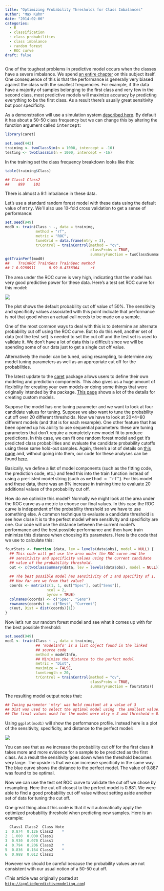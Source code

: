 ```yaml
---
title: "Optimizing Probability Thresholds for Class Imbalances"
author: "Max Kuhn"
date: "2014-02-06"
categories:
  - R
  - classification
  - class probabilities
  - class imbalance
  - random forest
  - ROC curve
draft: false
---
```


One of the toughest problems in predictive model occurs when the classes have a severe imbalance. We spend [an entire chapter](http://rd.springer.com/chapter/10.1007/978-1-4614-6849-3_16) on this subject itself. One consequence of this is that the performance is generally very biased against the class with the smallest frequencies. For example, if the data have a majority of samples belonging to the first class and very few in the second class, most predictive models will maximize accuracy by predicting everything to be the first class. As a result there's usually great sensitivity but poor specificity.

As a demonstration will use a simulation system [described here](../benchmarking-machine-learning-models-using-simulation/). By default it has about a 50-50 class frequency but we can change this by altering the function argument called <tt>intercept</tt>:

```r
library(caret)
 
set.seed(442)
training <- twoClassSim(n = 1000, intercept = -16)
testing <- twoClassSim(n = 1000, intercept = -16)
```

In the training set the class frequency breakdown looks like this:

```r
table(training$Class)

## Class1 Class2 
##    899    101 
```

There is almost a 9:1 imbalance in these data.

Let's use a standard random forest model with these data using the default value of <tt>mtry</tt>. We'll also use 10-fold cross validation to get a sense of performance:

```r
set.seed(949)
mod0 <- train(Class ~ ., data = training,
              method = "rf",
              metric = "ROC",
              tuneGrid = data.frame(mtry = 3),
              trControl = trainControl(method = "cv",
                                       classProbs = TRUE,
                                       summaryFunction = twoClassSummary))
getTrainPerf(mod0)
##    TrainROC TrainSens TrainSpec method
## 1 0.9288911      0.99 0.4736364     rf
```

The area under the ROC curve is very high, indicating that the model has very good predictive power for these data. Here's a test set ROC curve for this model:

![](rog.png){fig-align="center"}

The plot shows the default probability cut off value of 50%. The sensitivity and specificity values associated with this point indicate that performance is not that good when an actual call needs to be made on a sample. 

One of the most common ways to deal with this is to determine an alternate probability cut off using the ROC curve. But to do this well, another set of data (not the test set) is needed to set the cut off and the test set is used to validate it. We don't have a lot of data this is difficult since we will be spending some of our data just to get a single cut off value.

Alternatively the model can be tuned, using resampling, to determine any model tuning parameters as well as an appropriate cut off for the probabilities. 

The latest update to the [caret][1] package allows users to define their own modeling and prediction components. This also gives us a huge amount of flexibility for creating your own models or doing some things that were originally intended by the package. [This page][2] shows a lot of the details for creating custom models.

Suppose the model has one tuning parameter and we want to look at four candidate values for tuning. Suppose we also want to tune the probability cut off over 20 different thresholds. Now we have to look at 20×4=80 different models (and that is for each resample). One other feature that has been opened up his ability to use sequential parameters: these are tuning parameters that don't require a completely new model fit to produce predictions. In this case, we can fit one random forest model and get it's predicted class probabilities and evaluate the candidate probability cutoffs using these same hold-out samples. Again, there's a lot of details on [this page][2] and, without going into them, our code for these analyses can be found [here][3]. 

[3]: /s/code-3ljn.R

Basically, we define a list of model components (such as the fitting code, the prediction code, etc.) and feed this into the train function instead of using a pre-listed model string (such as <tt>method = "rf"</tt>). For this model and these data, there was an 8% increase in training time to evaluate 20 additional values of the probability cut off.

How do we optimize this model? Normally we might look at the area under the ROC curve as a metric to choose our final values. In this case the ROC curve is independent of the probability threshold so we have to use something else. A common technique to evaluate a candidate threshold is see how close it is to the perfect model where sensitivity and specificity are one. Our code will use the distance between the current model's performance and the best possible performance and then have train minimize this distance when choosing it's parameters. Here is the code that we use to calculate this:

[1]: https://stat.ethz.ch/pipermail/r-packages/2014/001395.html
[2]: http://caret.r-forge.r-project.org/custom_models.html

```r
fourStats <- function (data, lev = levels(data$obs), model = NULL) {
  ## This code will get use the area under the ROC curve and the
  ## sensitivity and specificity values using the current candidate
  ## value of the probability threshold.
  out <- c(twoClassSummary(data, lev = levels(data$obs), model = NULL))
 
  ## The best possible model has sensitivity of 1 and specifity of 1. 
  ## How far are we from that value?
  coords <- matrix(c(1, 1, out["Spec"], out["Sens"]), 
                   ncol = 2, 
                   byrow = TRUE)
  colnames(coords) <- c("Spec", "Sens")
  rownames(coords) <- c("Best", "Current")
  c(out, Dist = dist(coords)[1])
}
```

Now let's run our random forest model and see what it comes up with for the best possible threshold:

```r
set.seed(949)
mod1 <- train(Class ~ ., data = training,
              ## 'modelInfo' is a list object found in the linked
              ## source code
              method = modelInfo,
              ## Minimize the distance to the perfect model
              metric = "Dist",
              maximize = FALSE,
              tuneLength = 20,
              trControl = trainControl(method = "cv",
                                       classProbs = TRUE,
                                       summaryFunction = fourStats))
```

The resulting model output notes that:

```r
## Tuning parameter 'mtry' was held constant at a value of 3
## Dist was used to select the optimal model using  the smallest value.
## The final values used for the model were mtry = 3 and threshold = 0.887.
```

Using `ggplot(mod1)` will show the performance profile. Instead here is a plot of the sensitivity, specificity, and distance to the perfect model:

![](curves.png){fig-align="center"}


You can see that as we increase the probability cut off for the first class it takes more and more evidence for a sample to be predicted as the first class. As a result the sensitivity goes down when the threshold becomes very large. The upside is that we can increase specificity in the same way. The blue curve shows the distance to the perfect model. The value of 0.887 was found to be optimal.

Now we can use the test set ROC curve to validate the cut off we chose by resampling. Here the cut off closest to the perfect model is 0.881. We were able to find a good probability cut off value without setting aside another set of data for tuning the cut off.

One great thing about this code is that it will automatically apply the optimized probability threshold when predicting new samples. Here is an example:

```r
  Class1 Class2  Class Note
1  0.874  0.126 Class2    *
2  1.000  0.000 Class1     
3  0.930  0.070 Class1     
4  0.794  0.206 Class2    *
5  0.836  0.164 Class2    *
6  0.988  0.012 Class1  
```

However we should be careful because the probability values are not consistent with our usual notion of a 50-50 cut off.

(This article was originally posted at [`http://appliedpredictivemodeling.com`](https://appliedpredictivemodeling.com/blog/2014/2/1/lw6har9oewknvus176q4o41alqw2ow))